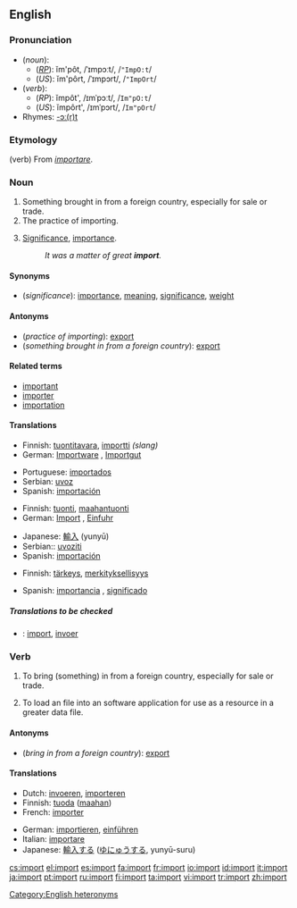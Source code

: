 {{wikipedia|Import (disambiguation)}}
==English==

===Pronunciation===
*(''noun''):
**(''[[RP]]''): ĭm'pôt, /ˈɪmpɔːt/, /<tt>"ImpO:t</tt>/
**(''US''): ĭm'pôrt, /ˈɪmpɔrt/, /<tt>"ImpOrt</tt>/
*(''verb''):
**(''RP''): ĭmpôt', /ɪmˈpɔːt/, /<tt>Im"pO:t</tt>/
**(''US''): ĭmpôrt', /ɪmˈpɔrt/, /<tt>Im"pOrt</tt>/
*Rhymes: [[Rhymes:English:-ɔː(r)t|-ɔː(r)t]]

===Etymology===
(verb) From {{L.}} ''[[importare]]''.

===Noun===
{{wikipedia}}
{{en-noun|s|-}}

# Something brought in from a foreign country, especially for sale or trade.
# The practice of importing.
# {{uncountable}} [[significance|Significance]], [[importance]].
#:''It was a matter of great '''import'''.''

====Synonyms====
*(''significance''): [[importance]], [[meaning]], [[significance]], [[weight]]

====Antonyms====
*(''practice of importing''): [[export]]
*(''something brought in from a foreign country''): [[export]]

====Related terms====
*[[important]]
*[[importer]]
*[[importation]]

====Translations====

{{trans-top|something brought in from a foreign country}}
*Finnish: [[tuontitavara]], [[importti]] ''(slang)''
*German: [[Importware]] {{f}}, [[Importgut]] {{n}}
{{trans-mid}}
*Portuguese: [[importados]] {{m}} {{p}}
*Serbian: [[uvoz]]
*Spanish: [[importación]] {{f}}
{{trans-bottom}}

{{trans-top|practice of importing}}
*Finnish: [[tuonti]], [[maahantuonti]]
*German: [[Import]] {{m}}, [[Einfuhr]] {{f}}
{{trans-mid}}
*Japanese: [[輸入]] (yunyū)
*Serbian:: [[uvoziti]]
*Spanish: [[importación]] {{f}}
{{trans-bottom}}

{{trans-top|significance, importance}}
*Finnish: [[tärkeys]], [[merkityksellisyys]]
{{trans-mid}}
*Spanish: [[importancia]] {{f}}, [[significado]] {{m}}
{{trans-bottom}}

=====Translations to be checked=====
<!--Remove this section once all of the translations below have been moved into the tables above.-->
{{checktrans}}

*{{ttbc|Dutch}}: [[import#Dutch|import]], [[invoer]]

===Verb===
{{en-verb}}

#{{transitive}} To bring (something) in from a foreign country, especially for sale or trade.
#{{transitive}} To load an file into an software application for use as a resource in a greater data file.

====Antonyms====
*(''bring in from a foreign country''): [[export]]

====Translations====
{{top}}
*Dutch: [[invoeren]], [[importeren]]
*Finnish: [[tuoda]] ([[maa|maahan]])
*French: [[importer#French|importer]]
{{mid}}
*German: [[importieren]], [[einführen]]
*Italian: [[importare]]
*Japanese: [[輸入する]] ([[ゆにゅうする]], yunyū-suru)
{{bottom}}

[[Category:English heteronyms]]

[[cs:import]]
[[el:import]]
[[es:import]]
[[fa:import]]
[[fr:import]]
[[io:import]]
[[id:import]]
[[it:import]]
[[ja:import]]
[[pt:import]]
[[ru:import]]
[[fi:import]]
[[ta:import]]
[[vi:import]]
[[tr:import]]
[[zh:import]]